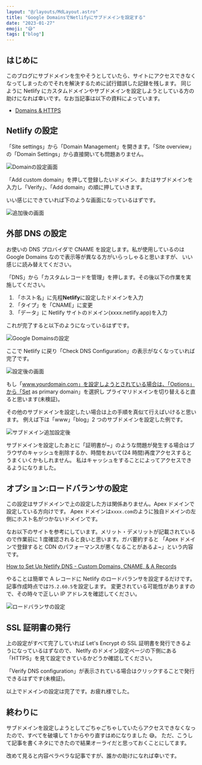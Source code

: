 ```yaml
---
layout: "@/layouts/MdLayout.astro"
title: "Google DomainsでNetlifyにサブドメインを設定する"
date: "2023-01-27"
emoji: "😅"
tags: ["blog"]
---
```


## はじめに

このブログにサブドメインを生やそうとしていたら、サイトにアクセスできなくなってしまったのでそれを解決するために試行錯誤した記録を残します。
同じように Netlify にカスタムドメインやサブドメインを設定しようとしている方の助けになれば幸いです。なお当記事は以下の資料によっています。

- [Domains & HTTPS](https://docs.netlify.com/domains-https/custom-domains/configure-external-dns/)

## Netlify の設定

「Site settings」から「Domain Management」を開きます。「Site overview」の「Domain Settings」から直接開いても問題ありません。

![Domainの設定画面](./step-1-1.png)

「Add custom domain」を押して登録したいドメイン、またはサブドメインを入力し「Verify」、「Add domain」の順に押していきます。

いい感じにできていれば下のような画面になっているはずです。

![追加後の画面](./step-1-2.png)

## 外部 DNS の設定

お使いの DNS プロバイダで CNAME を設定します。私が使用しているのは Google Domains なので表示等が異なる方がいらっしゃると思いますが、
いい感じに読み替えてください。

「DNS」から「カスタムレコードを管理」を押します。その後以下の作業を実施してください。

1. 「ホスト名」に先程**Netlify**に設定したドメインを入力
1. 「タイプ」を「CNAME」に変更
1. 「データ」に Netlify サイトのドメイン(xxxx.netlify.app)を入力

これが完了すると以下のようになっているはずです。

![Google Domainsの設定](./step-2-1.png)

ここで Netlify に戻り「Check DNS Configuration」の表示がなくなっていれば完了です。

![設定後の画面](./step-2-2.png)

もし「www.yourdomain.com」を設定しようとされている場合は、「Options」から「Set as primary domain」を選択し
プライマリドメインを切り替えると直ると思います(未検証)。

その他のサブドメインを設定したい場合は上の手順を真似て行えばいけると思います。
例えば下は「www」「blog」2 つのサブドメインを設定した例です。

![サブドメイン追加設定後](./step-2-3.png)

サブドメインを設定したあとに「証明書が~」のような問題が発生する場合はブラウザのキャッシュを削除するか、時間をおいて(24 時間)再度アクセスするとうまくいくかもしれません。
私はキャッシュをすることによってアクセスできるようになりました。

## オプション:ロードバランサの設定

この設定はサブドメインで上の設定した方は関係ありません。Apex ドメインで設定している方向けです。
Apex ドメインは`xxxx.com`のように独自ドメインの左側にホスト名がつかないドメインです。

なお以下のサイトを参考にしています。メリット・デメリットが記載されているので作業前に 1 度確認されると良いと思います。ガバ要約すると 「Apex ドメインで登録すると CDN のパフォーマンスが悪くなることがあるよ~」という内容です。

[How to Set Up Netlify DNS - Custom Domains, CNAME, & A Records](https://www.netlify.com/blog/2020/03/26/how-to-set-up-netlify-dns-custom-domains-cname-and-a-records/)

やることは簡単で A レコードに Netlify のロードバランサを設定するだけです。記事作成時点では`75.2.60.5`を設定します。
変更されている可能性がありますので、その時々で正しい IP アドレスを確認してください。

![ロードバランサの設定](./step-3-1.png)

## SSL 証明書の発行

上の設定がすべて完了していれば Let's Encrypt の SSL 証明書を発行できるようになっているはずなので、
Netlfy のドメイン設定ページの下側にある「HTTPS」を見て設定できているかどうか確認してください。

「Verify DNS configuration」が表示されている場合はクリックすることで発行できるはずです(未検証)。

以上でドメインの設定は完了です。お疲れ様でした。

## 終わりに

サブドメインを設定しようとしてごちゃごちゃしていたらアクセスできなくなったので、すべてを破壊して 1 からやり直すはめになりました 😅。
ただ、こうして記事を書くネタにできたので結果オーライだと思っておくことにしてます。

改めて見ると内容ペラペラな記事ですが、誰かの助けになれば幸いです。
